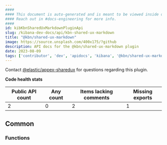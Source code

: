```yaml
---
####
#### This document is auto-generated and is meant to be viewed inside our experimental, new docs system.
#### Reach out in #docs-engineering for more info.
####
id: kibKbnSharedUxMarkdownPluginApi
slug: /kibana-dev-docs/api/kbn-shared-ux-markdown
title: "@kbn/shared-ux-markdown"
image: https://source.unsplash.com/400x175/?github
description: API docs for the @kbn/shared-ux-markdown plugin
date: 2023-08-09
tags: ['contributor', 'dev', 'apidocs', 'kibana', '@kbn/shared-ux-markdown']
---
```




Contact [@elastic/appex-sharedux](https://github.com/orgs/elastic/teams/appex-sharedux) for questions regarding this plugin.

**Code health stats**

| Public API count  | Any count | Items lacking comments | Missing exports |
|-------------------|-----------|------------------------|-----------------|
| 2 | 0 | 2 | 1 |

## Common

### Functions
<DocDefinitionList data={kbnSharedUxMarkdownObj.common.functions}/>

